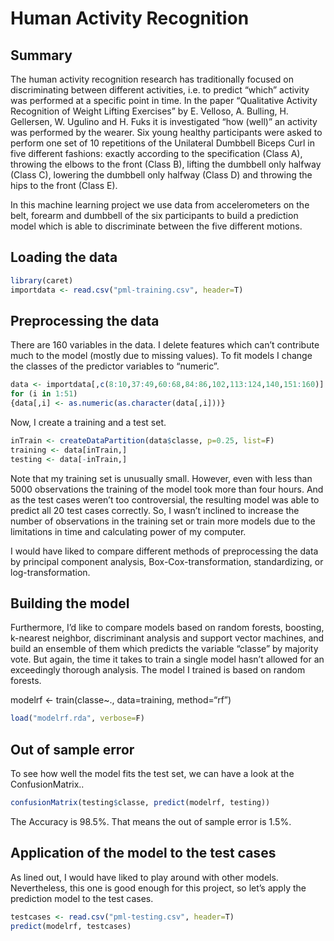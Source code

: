 # Human Activity Recognition

## Summary

The human activity recognition research has traditionally focused on discriminating between different activities, i.e. to predict "which" activity was performed at a specific point in time. In the paper "Qualitative Activity Recognition of Weight Lifting Exercises" by E. Velloso, A. Bulling, H. Gellersen, W. Ugulino and H. Fuks it is investigated "how (well)" an activity was performed by the wearer. Six young healthy participants were asked to perform one set of 10 repetitions of the Unilateral Dumbbell Biceps Curl in five different fashions: exactly according to the specification (Class A), throwing the elbows to the front (Class B), lifting the dumbbell only halfway (Class C), lowering the dumbbell only halfway (Class D) and throwing the hips to the front (Class E).

In this machine learning project we use data from accelerometers on the belt, forearm and dumbbell of the six participants to build a prediction model which is able to discriminate between the five different motions.

## Loading the data

```r
library(caret)
importdata <- read.csv("pml-training.csv", header=T)
```

## Preprocessing the data

There are 160 variables in the data. I delete features which can't contribute much to the model (mostly due to missing values). To fit models I change the classes of the predictor variables to "numeric".

```r
data <- importdata[,c(8:10,37:49,60:68,84:86,102,113:124,140,151:160)]
for (i in 1:51)
{data[,i] <- as.numeric(as.character(data[,i]))}
```
  
Now, I create a training and a test set. 

```r
inTrain <- createDataPartition(data$classe, p=0.25, list=F)
training <- data[inTrain,]
testing <- data[-inTrain,]
```

Note that my training set is unusually small. However, even with less than 5000 observations the training of the model took more than four hours. And as the test cases weren't too controversial, the resulting model was able to predict all 20 test cases correctly. So, I wasn't inclined to increase the number of observations in the training set or train more models due to the limitations in time and calculating power of my computer.

I would have liked to compare different methods of preprocessing the data by principal component analysis, Box-Cox-transformation, standardizing, or log-transformation. 

## Building the model

Furthermore, I'd like to compare models based on random forests, boosting, k-nearest neighbor, discriminant analysis and support vector machines, and build an ensemble of them which predicts the variable "classe" by majority vote. But again, the time it takes to train a single model hasn't allowed for an exceedingly thorough analysis. The model I trained is based on random forests.

modelrf <- train(classe~., data=training, method="rf")

```r
load("modelrf.rda", verbose=F)
```

## Out of sample error

To see how well the model fits the test set, we can have a look at the ConfusionMatrix..

```r
confusionMatrix(testing$classe, predict(modelrf, testing))
```

The Accuracy is 98.5%. That means the out of sample error is 1.5%.

## Application of the model to the test cases

As lined out, I would have liked to play around with other models. Nevertheless, this one is good enough for this project, so let's apply the prediction model to the test cases.

```r
testcases <- read.csv("pml-testing.csv", header=T)
predict(modelrf, testcases)
```
